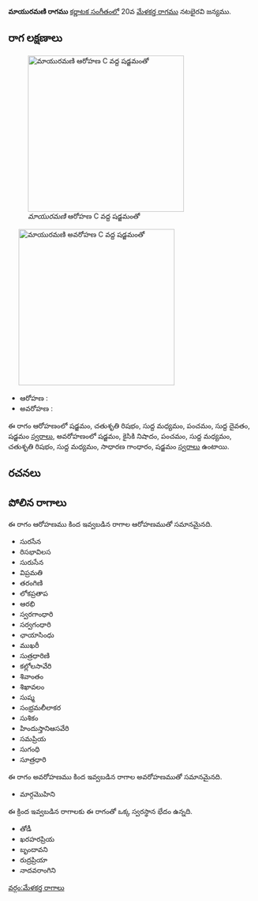 {{Infobox ragam
	| name          	= మాయురమణి
	| synonym	    	= 
	| mela          	= 
	| chakra        	= 
	| janaka        	= 
	| type          	= ఔడవ-షడవ
	| arohanam      	= {{svaraC|S|R2|M1|P|D1|S'}} 
	| avarohanam    	= {{svaraC|S'|N2|P|M1|R2|M1|G2|S}}
	| jeeva         	=
	| chhaya        	=
	| nyasa         	=
	| vishesha      	= 
	| equivalent  		= 
}}
{{కర్ణాటక సంగీత రాగాలు}}
'''మాయురమణి రాగము''' [[కర్ణాటక సంగీతం]]లో 20వ [[మేళకర్త రాగము]] నటభైరవి జన్యము. 


==రాగ లక్షణాలు==
[[Image:mayuramani_ar_kb2wiki.png|thumb|right|316px|''మాయురమణి'' ఆరోహణ C వద్ద షడ్జమంతో]]
	[[Image:mayuramani_av_kb2wiki.png|thumb|right|316px|''మాయురమణి'' అవరోహణ C వద్ద షడ్జమంతో]]

* ఆరోహణ : {{svaraC|S|R2|M1|P|D1|S'}} 
* అవరోహణ : {{svaraC|S'|N2|P|M1|R2|M1|G2|S}}

ఈ రాగం ఆరోహణంలో షడ్జమం, చతుశృతి రిషభం, సుద్ద మధ్యమం, పంచమం, సుద్ద దైవతం, షడ్జమం [[స్వరాలు]], అవరోహణంలో షడ్జమం, కైసికి నిషాదం, పంచమం, సుద్ద మధ్యమం, చతుశృతి రిషభం, సుద్ద మధ్యమం, సాధారణ  గాంధారం, షడ్జమం [[స్వరాలు]] ఉంటాయి.

==రచనలు==



==పోలిన రాగాలు==
ఈ రాగం ఆరోహణము కింద ఇవ్వబడిన రాగాల ఆరోహణముతో సమానమైనది.
* సురసేన
* రిసభావిలస
* సురుసేన
* విప్రమతి
* తరంగిణి
* లోకప్రతాప
* ఆరభి
* స్వరగాంధారి
* సర్వగంధారి
* ఛాయాసింధు
* ముఖరీ
* సుత్రధారిణి
* కల్లోలసావేరి
* శివాంతం
* శిఖావలం
* సుష్మ
* సంభ్రమలీలాకర
* సుశికం
*  హిందుస్తానిఆసవేరి
* సమప్రియ
* సుగంధి
* సూత్రధారి

ఈ రాగం అవరోహణము కింద ఇవ్వబడిన రాగాల అవరోహణముతో సమానమైనది.
* మార్గమొహిని

ఈ క్రింద ఇవ్వబడిన రాగాలకు ఈ రాగంతో ఒక్క స్వరస్థాన భేదం ఉన్నది.
* తోడీ
* ఖరహరప్రియ
* బృందావని
* రుద్రప్రియా
* నాదవరాంగిని



[[వర్గం:మేళకర్త రాగాలు]]